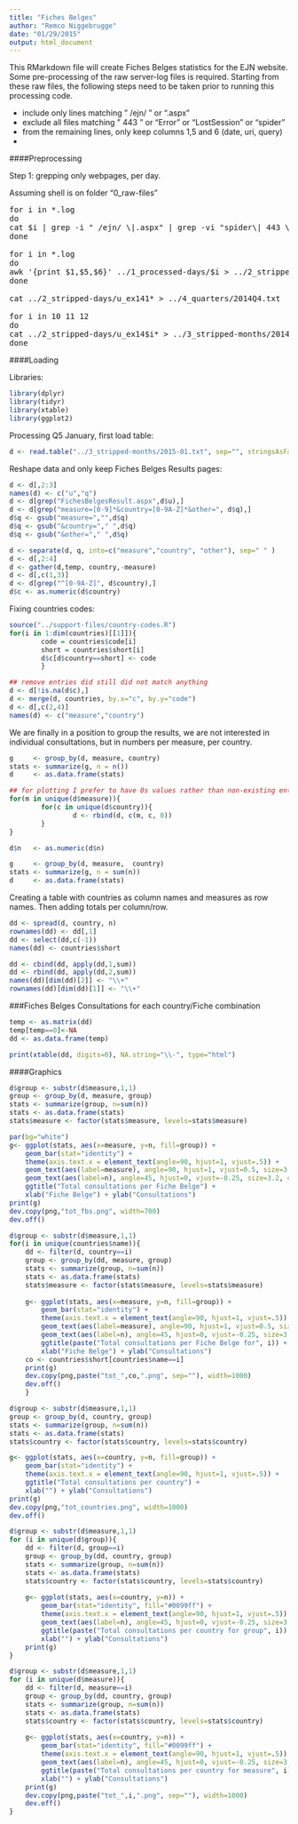 ```yaml
---
title: "Fiches Belges"
author: "Remco Niggebrugge"
date: "01/29/2015"
output: html_document
---
```


This RMarkdown file will create Fiches Belges statistics for the EJN website. Some pre-processing of the raw server-log files is required. Starting from these raw files, the following steps need to be taken prior to running this processing code.

* include only lines matching " /ejn/ " or ".aspx"
* exclude all files matching " 443 " or "Error" or "LostSession" or "spider"
* from the remaining lines, only keep columns 1,5 and 6 (date, uri, query)
* 

####Preprocessing

Step 1: grepping only webpages, per day.

Assuming shell is on folder "0_raw-files"

<pre>
for i in *.log   
do
cat $i | grep -i " /ejn/ \|.aspx" | grep -vi "spider\| 443 \|ErrorPage\|LostSession" > ../1_processed-days/$i
done

for i in *.log
do
awk '{print $1,$5,$6}' ../1_processed-days/$i > ../2_stripped-days/$i
done

cat ../2_stripped-days/u_ex141* > ../4_quarters/2014Q4.txt

for i in 10 11 12
do
cat ../2_stripped-days/u_ex14$i* > ../3_stripped-months/2014-$i.txt
done
</pre>

####Loading

Libraries:

```r
library(dplyr)
library(tidyr)
library(xtable)
library(ggplot2)
```

Processing Q5 January, first load table:

```r
d <- read.table("../3_stripped-months/2015-01.txt", sep="", stringsAsFactors = FALSE)
```

Reshape data and only keep Fiches Belges Results pages:

```r
d <- d[,2:3]
names(d) <- c("u","q")
d <- d[grep("FichesBelgesResult.aspx",d$u),]
d <- d[grep("measure=[0-9]*&country=[0-9A-Z]*&other=", d$q),]
d$q <- gsub("measure=","",d$q)
d$q <- gsub("&country="," ",d$q)
d$q <- gsub("&other="," ",d$q)
```

```r
d <- separate(d, q, into=c("measure","country", "other"), sep=" " )
d <- d[,2:4]
d <- gather(d,temp, country,-measure)
d <- d[,c(1,3)]
d <- d[grep("^[0-9A-Z]", d$country),]
d$c <- as.numeric(d$country)
```

Fixing countries codes:

```r
source("../support-files/country-codes.R")
for(i in 1:dim(countries)[[1]]){
        code = countries$code[i]
        short = countries$short[i]
        d$c[d$country==short] <- code
        }

## remove entries did still did not match anything
d <- d[!is.na(d$c),]
d <- merge(d, countries, by.x="c", by.y="code")
d <- d[,c(2,4)]
names(d) <- c("measure","country")
```

We are finally in a position to group the results, we are not interested in individual consultations, but in numbers per measure, per country.

```r
g     <- group_by(d, measure, country) 
stats <- summarize(g, n = n())
d     <- as.data.frame(stats)

## for plotting I prefer to have 0s values rather than non-existing entries
for(m in unique(d$measure)){
        for(c in unique(d$country)){
                d <- rbind(d, c(m, c, 0))
        }
}

d$n   <- as.numeric(d$n)

g     <- group_by(d, measure,  country)
stats <- summarize(g, n = sum(n))
d     <- as.data.frame(stats)
```

Creating a table with countries as column names and measures as row names. Then adding totals per column/row.

```r
dd <- spread(d, country, n)
rownames(dd) <- dd[,1]
dd <- select(dd,c(-1))
names(dd) <- countries$short

dd <- cbind(dd, apply(dd,1,sum))
dd <- rbind(dd, apply(dd,2,sum))
names(dd)[dim(dd)[2]] <- "\\+"
rownames(dd)[dim(dd)[1]] <- "\\+"
```

###Fiches Belges Consultations for each country/Fiche combination

```r
temp <- as.matrix(dd)
temp[temp==0]<-NA
dd <- as.data.frame(temp)

print(xtable(dd, digits=0), NA.string="\\-", type="html")
```

####Graphics

```r
d$group <- substr(d$measure,1,1)
group <- group_by(d, measure, group)
stats <- summarize(group, n=sum(n))
stats <- as.data.frame(stats)
stats$measure <- factor(stats$measure, levels=stats$measure)

par(bg="white")
g<- ggplot(stats, aes(x=measure, y=n, fill=group)) +
    geom_bar(stat="identity") +
    theme(axis.text.x = element_text(angle=90, hjust=1, vjust=.5)) +
    geom_text(aes(label=measure), angle=90, hjust=1, vjust=0.5, size=3.2, colour="#000099") +
    geom_text(aes(label=n), angle=45, hjust=0, vjust=-0.25, size=3.2, colour="#009900") +
    ggtitle("Total consultations per Fiche Belge") + 
    xlab("Fiche Belge") + ylab("Consultations")
print(g)
dev.copy(png,"tot_fbs.png", width=700)
dev.off()
```

```r
d$group <- substr(d$measure,1,1)
for(i in unique(countries$name)){
    dd <- filter(d, country==i)
    group <- group_by(dd, measure, group)
    stats <- summarize(group, n=sum(n))
    stats <- as.data.frame(stats)
    stats$measure <- factor(stats$measure, levels=stats$measure)
    
    g<- ggplot(stats, aes(x=measure, y=n, fill=group)) +
        geom_bar(stat="identity") +
        theme(axis.text.x = element_text(angle=90, hjust=1, vjust=.5)) +
        geom_text(aes(label=measure), angle=90, hjust=1, vjust=0.5, size=3.2, colour="#000099") +
        geom_text(aes(label=n), angle=45, hjust=0, vjust=-0.25, size=3.2, colour="#009900") +
        ggtitle(paste("Total consultations per Fiche Belge for", i)) + 
        xlab("Fiche Belge") + ylab("Consultations")
    co <- countries$short[countries$name==i]
    print(g)
    dev.copy(png,paste("tot_",co,".png", sep=""), width=1000)
    dev.off()
    }
```


```r
d$group <- substr(d$measure,1,1)
group <- group_by(d, country, group)
stats <- summarize(group, n=sum(n))
stats <- as.data.frame(stats)
stats$country <- factor(stats$country, levels=stats$country)

g<- ggplot(stats, aes(x=country, y=n, fill=group)) +
    geom_bar(stat="identity") +
    theme(axis.text.x = element_text(angle=90, hjust=1, vjust=.5)) +
    ggtitle("Total consultations per country") + 
    xlab("") + ylab("Consultations")
print(g)
dev.copy(png,"tot_countries.png", width=1000)
dev.off()
```

```r
d$group <- substr(d$measure,1,1)
for (i in unique(d$group)){
    dd <- filter(d, group==i)
    group <- group_by(dd, country, group)
    stats <- summarize(group, n=sum(n))
    stats <- as.data.frame(stats)
    stats$country <- factor(stats$country, levels=stats$country)
    
    g<- ggplot(stats, aes(x=country, y=n)) +
        geom_bar(stat="identity", fill="#0099ff") +
        theme(axis.text.x = element_text(angle=90, hjust=1, vjust=.5)) +
        geom_text(aes(label=n), angle=45, hjust=0, vjust=-0.25, size=3.2, colour="#000099") +
        ggtitle(paste("Total consultations per country for group", i)) + 
        xlab("") + ylab("Consultations")
    print(g)
}
```

```r
d$group <- substr(d$measure,1,1)
for (i in unique(d$measure)){
    dd <- filter(d, measure==i)
    group <- group_by(dd, country, group)
    stats <- summarize(group, n=sum(n))
    stats <- as.data.frame(stats)
    stats$country <- factor(stats$country, levels=stats$country)
    
    g<- ggplot(stats, aes(x=country, y=n)) +
        geom_bar(stat="identity", fill="#0099ff") +
        theme(axis.text.x = element_text(angle=90, hjust=1, vjust=.5)) +
        geom_text(aes(label=n), angle=45, hjust=0, vjust=-0.25, size=3.2, colour="#000099") +
        ggtitle(paste("Total consultations per country for measure", i)) + 
        xlab("") + ylab("Consultations")
    print(g)
    dev.copy(png,paste("tot_",i,".png", sep=""), width=1000)
    dev.off()
}
```